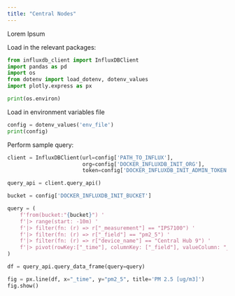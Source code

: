 ```yaml
---
title: "Central Nodes"
---
```


Lorem Ipsum


Load in the relevant packages:
```python

from influxdb_client import InfluxDBClient
import pandas as pd
import os
from dotenv import load_dotenv, dotenv_values
import plotly.express as px

print(os.environ)
```

Load in environment variables file
```python
config = dotenv_values('env_file')
print(config)
```

Perform sample query:
```python

client = InfluxDBClient(url=config['PATH_TO_INFLUX'],
                        org=config['DOCKER_INFLUXDB_INIT_ORG'],
                        token=config['DOCKER_INFLUXDB_INIT_ADMIN_TOKEN'])

query_api = client.query_api()

bucket = config['DOCKER_INFLUXDB_INIT_BUCKET']

query = (
    f'from(bucket:"{bucket}") '
    f'|> range(start: -10m) '
    f'|> filter(fn: (r) => r["_measurement"] == "IPS7100") '
    f'|> filter(fn: (r) => r["_field"] == "pm2_5") '
    f'|> filter(fn: (r) => r["device_name"] == "Central Hub 9") '
    f'|> pivot(rowKey:["_time"], columnKey: ["_field"], valueColumn: "_value") '
)

df = query_api.query_data_frame(query=query)

fig = px.line(df, x="_time", y="pm2_5", title='PM 2.5 [ug/m3]')
fig.show()
```
